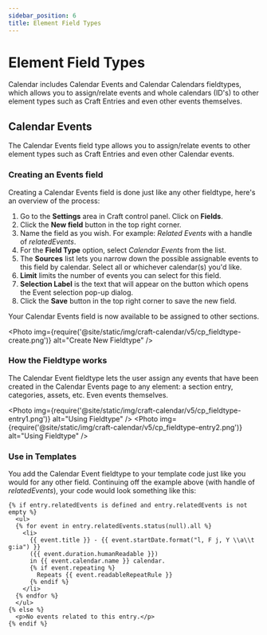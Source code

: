 ```yaml
---
sidebar_position: 6
title: Element Field Types
---
```



# Element Field Types

Calendar includes Calendar Events and Calendar Calendars fieldtypes, which allows you to assign/relate events and whole calendars (ID's) to other element types such as Craft Entries and even other events themselves.

## Calendar Events

The Calendar Events field type allows you to assign/relate events to other element types such as Craft Entries and even other Calendar events.

### Creating an Events field

Creating a Calendar Events field is done just like any other fieldtype, here's an overview of the process:

1. Go to the **Settings** area in Craft control panel. Click on **Fields**.
2. Click the **New field** button in the top right corner.
3. Name the field as you wish. For example: _Related Events_ with a handle of _relatedEvents_.
4. For the **Field Type** option, select _Calendar Events_ from the list.
5. The **Sources** list lets you narrow down the possible assignable events to this field by calendar. Select all or whichever calendar(s) you'd like.
6. **Limit** limits the number of events you can select for this field.
7. **Selection Label** is the text that will appear on the button which opens the Event selection pop-up dialog.
8. Click the **Save** button in the top right corner to save the new field.

Your Calendar Events field is now available to be assigned to other sections.

<Photo
  img={require('@site/static/img/craft-calendar/v5/cp_fieldtype-create.png')}
  alt="Create New Fieldtype"
/>

### How the Fieldtype works

The Calendar Event fieldtype lets the user assign any events that have been created in the Calendar Events page to any element: a section entry, categories, assets, etc. Even events themselves.

<Photo
  img={require('@site/static/img/craft-calendar/v5/cp_fieldtype-entry1.png')}
  alt="Using Fieldtype"
/>
<Photo
  img={require('@site/static/img/craft-calendar/v5/cp_fieldtype-entry2.png')}
  alt="Using Fieldtype"
/>

### Use in Templates

You add the Calendar Event fieldtype to your template code just like you would for any other field. Continuing off the example above (with handle of _relatedEvents_), your code would look something like this:

```twig showLineNumbers
{% if entry.relatedEvents is defined and entry.relatedEvents is not empty %}
  <ul>
  {% for event in entry.relatedEvents.status(null).all %}
    <li>
      {{ event.title }} - {{ event.startDate.format("l, F j, Y \\a\\t g:ia") }}
      ({{ event.duration.humanReadable }})
      in {{ event.calendar.name }} calendar.
      {% if event.repeating %}
        Repeats {{ event.readableRepeatRule }}
      {% endif %}
    </li>
  {% endfor %}
  </ul>
{% else %}
  <p>No events related to this entry.</p>
{% endif %}
```
